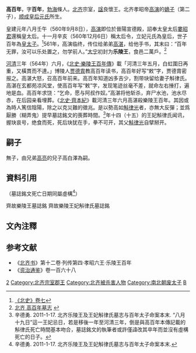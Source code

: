 '''高百年'''{{BD|556年||564年||catIdx=G}}，字'''百年'''，[[勃海|勃海]]條人。[[北齐|北齐]]宗室，[[諡|諡]]良懷王。北齐孝昭帝[[高演|高演]]的[[嫡子|嫡子]]（第二子），[[元皇后_(北齊孝昭帝)|顺成皇后元氏]]所生。

皇建元年八月壬午（560年9月8日），[[高演|高演]]即位於晉陽宣德殿，詔奉太皇太后[[婁昭君|婁昭君]]還稱皇太后。十一月辛亥（560年12月6日）稱太后令，立妃元氏為皇后，世子百年為[[皇太子|皇太子]]。<ref>[[s:北史/卷007|《北史》卷七]]</ref>561年，高演临终，传位给弟弟[[高湛|高湛]]，给他手书，其末曰：“百年无罪，汝可以乐处置之，勿学前人。”[[太宁_(北齐)|大宁]]初封为'''乐陵王'''，食邑二萬戶。<ref>[http://www.yingbishufa.com/ldbt/3074.htm 北齐 高百年墓志] {{webarchive|url=https://web.archive.org/web/20130513022418/http://www.yingbishufa.com/ldbt/3074.htm |date=2013-05-13 }}</ref>

[[河清|河清]]三年（564年）六月，《[[s:北史/卷052|北史·樂陵王百年傳]]》載「河清三年五月，白虹圍日再重，又橫貫而不達。」博陵人[[贾德胄|贾德胄]]教高百年读书，高百年好写“敕”字，贾德胄密报之。高湛大怒，召高百年前来。高百年知道凶多吉少，割带玦留给妻子斛律氏。高湛在玄都苑凉风堂，使高百年写“敕”字，发现笔迹丝毫不差，就命左右捶打，遍地是血。高百年求饶：“乞命，愿与阿叔作奴。”高湛将他斩杀，弃尸水池，池水尽赤，在后园亲看埋葬。《[[s:北史/卷008|北史·齊本紀]]》載河清三年六月高湛殺樂陵王百年。其因或為時人篤信陰陽，除之以克災難的徵兆。是以勢高如[[斛律光|斛律光]]者，亦無大反彈；並爲厭勝（糊弄鬼）提早墓誌銘文的喪葬時間。<ref>辛德勇. 2011-1-17. 北齐乐陵王及王妃斛律氏墓志与百年太子命案本末.
“八月十九日”這一王妃忌日，若是移後一年至河清三年，倒是與高百年本傳記載的斛律氏死亡時間基本吻合，墓誌銘文的執筆者或許僅諱改其卒年而並沒有虛構死亡的日子。</ref>年十四（十五）的王妃斛律氏闻讯，握玦哀号，绝食而死，死后玦犹在手，拳不可开，其父[[斛律光|斛律光]]自擘掰开。

==嗣子==
無子，由兄弟[[高亮_(襄城王)|高亮]]的兒子高白澤為嗣。
{{Ahnentafel top}}<center>
{{ahnentafel-compact5
|boxstyle_1=background-color: #ffff00;
|boxstyle_2=background-color: #ffff40;
|boxstyle_3=background-color: #ffff80;
|boxstyle_4=background-color: #ffffC0;
|boxstyle_5=background-color: #ffffff;
|1=樂陵王[[高百年|高百年]]
|2='''父：'''肅宗孝昭皇帝[[高演|高演]]
|3='''母：'''[[元皇后_(北齊孝昭帝)|順成皇后]]元氏
|4='''祖父：'''（追尊）高祖神武皇帝[[高歡|高歡]]
|5='''祖母：'''（追尊）武明皇后[[婁昭君|婁昭君]]
|6='''外祖父：'''（追贈）司空[[元蠻|元蠻]]
|7=
|8='''曾祖父：'''（追尊）文穆皇帝[[高樹生|高樹生]]
|9='''曾祖母：'''（追尊）文穆皇后[[韓期姬|韓期姬]]
|10='''外曾祖父：'''（追封）太原王[[婁內干|婁內干]]
|11=
|12='''外曾祖父：'''江陽武烈王[[元繼|元繼]]
|13=
|14=
|15=
|16='''高祖父：'''太尉、武貞公[[高謐|高謐]]
|17='''高祖母：'''陳留郡君叔孫氏（叔孫崇女）
|18=
|19=
|20='''外高祖父：'''真定侯婁提
|21=
|22=
|23=
|24='''外高祖父：'''南平安王[[拓跋霄|拓跋霄]]
|25=
|26=
|27=
|28=
|29=
|30=
|31=
}}</center>
{{ahnentafel bottom}}

== 資料引用 ==
（墓誌銘文死亡日期同屬虛構<ref>辛德勇. 2011-1-17. 北齐乐陵王及王妃斛律氏墓志与百年太子命案本末.</ref>）

齊故樂陵王墓誌銘
{{quote|河清三年中薨於邸第。以歲次甲申三月己未朔二日庚申安厝在鄴城之西十有一里武城西北三里。...乃作銘曰：謚曰良懷王。}}
齊故樂陵王妃斛律氏墓誌銘
{{quote|妃姓斛律氏，朔州部洛人，左丞相咸陽王之孫，司空鉅鹿公之女。...河清二年八月十九日薨於鄴縣永康里第，春秋十有五。歲次甲申三月己未朔二日庚申祔葬於武城西北三里，乃為銘曰：謚曰良戴妃。}}

== 文內注釋 ==
{{reflist}}

== 参考文献 ==
*《[[北齐书|北齐书]]》第十二卷·列传第四·孝昭六王·乐陵王百年
*《[[资治通鉴|资治通鉴]]》卷一百六十八

{{DEFAULTSORT:G}}
[[Category:齐孝昭帝皇子|2]]
[[Category:北齐宗室郡王|Category:北齐宗室郡王]]
[[Category:北齐被杀害人物|Category:北齐被杀害人物]]
[[Category:南北朝废太子|Category:南北朝废太子]]
[[Category:高姓|B]]